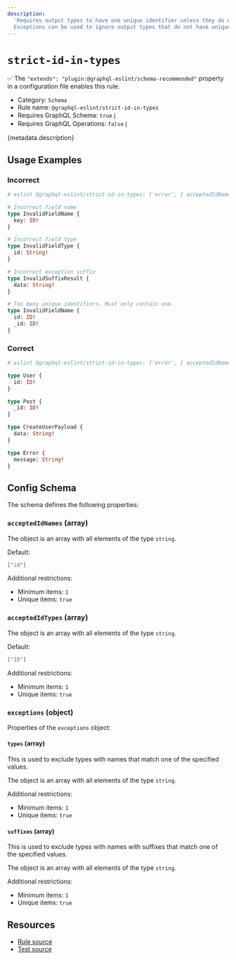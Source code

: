 ```yaml
---
description:
  'Requires output types to have one unique identifier unless they do not have a logical one.
  Exceptions can be used to ignore output types that do not have unique identifiers.'
---
```


# `strict-id-in-types`

✅ The `"extends": "plugin:@graphql-eslint/schema-recommended"` property in a configuration file
enables this rule.

- Category: `Schema`
- Rule name: `@graphql-eslint/strict-id-in-types`
- Requires GraphQL Schema: `true`
  [ℹ️](/docs/getting-started#extended-linting-rules-with-graphql-schema)
- Requires GraphQL Operations: `false`
  [ℹ️](/docs/getting-started#extended-linting-rules-with-siblings-operations)

{metadata.description}

## Usage Examples

### Incorrect

```graphql
# eslint @graphql-eslint/strict-id-in-types: ['error', { acceptedIdNames: ['id', '_id'], acceptedIdTypes: ['ID'], exceptions: { suffixes: ['Payload'] } }]

# Incorrect field name
type InvalidFieldName {
  key: ID!
}

# Incorrect field type
type InvalidFieldType {
  id: String!
}

# Incorrect exception suffix
type InvalidSuffixResult {
  data: String!
}

# Too many unique identifiers. Must only contain one.
type InvalidFieldName {
  id: ID!
  _id: ID!
}
```

### Correct

```graphql
# eslint @graphql-eslint/strict-id-in-types: ['error', { acceptedIdNames: ['id', '_id'], acceptedIdTypes: ['ID'], exceptions: { types: ['Error'], suffixes: ['Payload'] } }]

type User {
  id: ID!
}

type Post {
  _id: ID!
}

type CreateUserPayload {
  data: String!
}

type Error {
  message: String!
}
```

## Config Schema

The schema defines the following properties:

### `acceptedIdNames` (array)

The object is an array with all elements of the type `string`.

Default:

```json
["id"]
```

Additional restrictions:

- Minimum items: `1`
- Unique items: `true`

### `acceptedIdTypes` (array)

The object is an array with all elements of the type `string`.

Default:

```json
["ID"]
```

Additional restrictions:

- Minimum items: `1`
- Unique items: `true`

### `exceptions` (object)

Properties of the `exceptions` object:

#### `types` (array)

This is used to exclude types with names that match one of the specified values.

The object is an array with all elements of the type `string`.

Additional restrictions:

- Minimum items: `1`
- Unique items: `true`

#### `suffixes` (array)

This is used to exclude types with names with suffixes that match one of the specified values.

The object is an array with all elements of the type `string`.

Additional restrictions:

- Minimum items: `1`
- Unique items: `true`

## Resources

- [Rule source](https://github.com/B2o5T/graphql-eslint/tree/master/packages/plugin/src/rules/strict-id-in-types.ts)
- [Test source](https://github.com/B2o5T/graphql-eslint/tree/master/packages/plugin/__tests__/strict-id-in-types.spec.ts)
